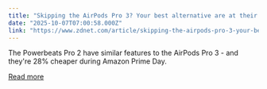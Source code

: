 ```yaml
---
title: "Skipping the AirPods Pro 3? Your best alternative are at their lowest price ever"
date: "2025-10-07T07:00:58.000Z"
link: "https://www.zdnet.com/article/skipping-the-airpods-pro-3-your-best-alternative-are-at-their-lowest-price/"
---
```


The Powerbeats Pro 2 have similar features to the AirPods Pro 3 - and they're 28% cheaper during Amazon Prime Day.

[Read more](https://www.zdnet.com/article/skipping-the-airpods-pro-3-your-best-alternative-are-at-their-lowest-price/)
